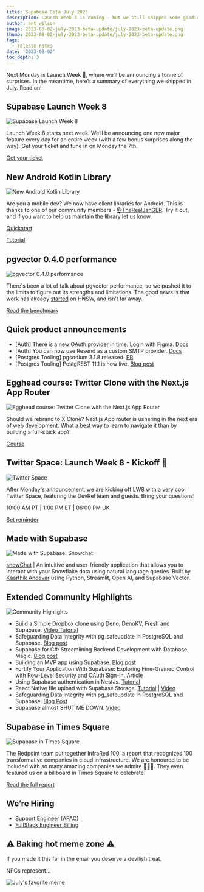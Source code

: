 ```yaml
---
title: Supabase Beta July 2023
description: Launch Week 8 is coming - but we still shipped some goodies during July
author: ant_wilson
image: 2023-08-02-july-2023-beta-update/july-2023-beta-update.png
thumb: 2023-08-02-july-2023-beta-update/july-2023-beta-update.png
tags:
  - release-notes
date: '2023-08-02'
toc_depth: 3
---
```


Next Monday is Launch Week 🎱, where we’ll be announcing a tonne of surprises. In the meantime, here’s a summary of everything we shipped in July. Read on!

## Supabase Launch Week 8

![Supabase Launch Week 8](https://obuldanrptloktxcffvn.supabase.co/storage/v1/object/public/images/marketing-emails/launch-week.png)

Launch Week 8 starts next week. We’ll be announcing one new major feature every day for an entire week (with a few bonus surprises along the way). Get your ticket and tune in on Monday the 7th.

[Get your ticket](https://supabase.com/launch-week)

## New Android Kotlin Library

![New Android Kotlin Library](https://obuldanrptloktxcffvn.supabase.co/storage/v1/object/public/images/marketing-emails/android-kotlin.png?t=2023-08-02T11%3A05%3A46.805Z)

Are you a mobile dev? We now have client libraries for Android. This is thanks to one of our community members - [@TheRealJanGER](https://twitter.com/TheRealJanGER). Try it out, and if you want to help us maintain the library let us know.

[Quickstart](https://supabase.com/docs/guides/getting-started/quickstarts/kotlin)

[Tutorial](https://supabase.com/docs/guides/getting-started/tutorials/with-kotlin)

## pgvector 0.4.0 performance

![pgvector 0.4.0 performance](https://obuldanrptloktxcffvn.supabase.co/storage/v1/object/public/images/marketing-emails/pgvector.png)

There's been a lot of talk about pgvector performance, so we pushed it to the limits to figure out its strengths and limitations. The good news is that work has already [started](https://github.com/pgvector/pgvector/tree/hnsw) on HNSW, and isn’t far away.

[Read the benchmark](https://supabase.com/blog/pgvector-performance)

## Quick product announcements

- [Auth] There is a new OAuth provider in time: Login with Figma. [Docs](https://supabase.com/docs/guides/auth/social-login/auth-figma)
- [Auth] You can now use Resend as a custom SMTP provider. [Docs](https://resend.com/docs/send-with-supabase-smtp)
- [Postgres Tooling] pgsodium 3.1.8 released. [PR](https://github.com/michelp/pgsodium/releases/tag/v3.1.8)
- [Postgres Tooling] PostgREST 11.1 is now live. [Blog post](https://supabase.com/blog/postgrest-11-1-release)

## Egghead course: Twitter Clone with the Next.js App Router

![Egghead course: Twitter Clone with the Next.js App Router](https://obuldanrptloktxcffvn.supabase.co/storage/v1/object/public/images/marketing-emails/egghead-course.png?t=2023-08-02T10%3A55%3A17.908Z)

Should we rebrand to X Clone? Next.js App router is ushering in the next era of web development. What a best way to learn to navigate it than by building a full-stack app?

[Course](https://egghead.io/courses/build-a-twitter-clone-with-the-next-js-app-router-and-supabase-19bebadb)

## Twitter Space: Launch Week 8 - Kickoff 🏈

![Twitter Space](https://obuldanrptloktxcffvn.supabase.co/storage/v1/object/public/images/marketing-emails/twitter-space.png?t=2023-08-02T11%3A05%3A03.838Z)

After Monday's announcement, we are kicking off LW8 with a very cool Twitter Space, featuring the DevRel team and guests. Bring your questions!

10:00 AM PT | 1:00 PM ET | 06:00 PM UK

[Set reminder](https://twitter.com/i/spaces/1DXGyvjkeEeJM)

## Made with Supabase

![Made with Supabase: Snowchat](https://obuldanrptloktxcffvn.supabase.co/storage/v1/object/public/images/marketing-emails/snowchat.png)

[snowChat](https://snowchat.streamlit.app/) | An intuitive and user-friendly application that allows you to interact with your Snowflake data using natural language queries. Built by [Kaarthik Andavar](https://twitter.com/kaarthikcodes) using Python, Streamlit, Open AI, and Supabase Vector.

## Extended Community Highlights

![Community Highlights](https://obuldanrptloktxcffvn.supabase.co/storage/v1/object/public/images/marketing-emails/community-highlights.png)

- Build a Simple Dropbox clone using Deno, DenoKV, Fresh and Supabase. [Video Tutorial](https://www.youtube.com/watch?v=_WerF8YMqks)
- Safeguarding Data Integrity with pg_safeupdate in PostgreSQL and Supabase. [Blog post](https://www.notion.so/809925346af243b3a4ede8774e71472c?pvs=21)
- Supabase for C#: Streamlining Backend Development with Database Magic. [Blog post](https://themurph.hashnode.dev/supabase-csharp)
- Building an MVP app using Supabase. [Blog post](https://www.antstack.com/blog/building-an-mvp-app-using-supabase/)
- Fortify Your Application With Supabase: Exploring Fine-Grained Control with Row-Level Security and OAuth Sign-in. [Article](https://techconative.com/blog/supabase-rls-security-oauth-authentication/)
- Using Supabase authentication in NestJs. [Tutorial](https://blog.iamstarcode.com/using-supabase-authentication-in-nestjs)
- React Native file upload with Supabase Storage. [Tutorial](https://supabase.com/blog/react-native-storage) | [Video](https://www.youtube.com/watch?v=am6w5zEDk_g)
- Safeguarding Data Integrity with pg_safeupdate in PostgreSQL and Supabase. [Blog Post](https://blog.mansueli.com/safeguarding-data-integrity-with-pg-safeupdate-in-postgresql-and-supabase)
- Supabase almost SHUT ME DOWN. [Video](https://www.youtube.com/watch?v=2WHTZa4ENfc)

## Supabase in Times Square

![Supabase in Times Square](https://obuldanrptloktxcffvn.supabase.co/storage/v1/object/public/images/marketing-emails/times-sq.png?t=2023-08-02T11%3A04%3A14.458Z)

The Redpoint team put together InfraRed 100, a report that recognizes 100 transformative companies in cloud infrastructure. We are honoured to be included with so many amazing companies we admire 🙇🏻‍♂️. They even featured us on a billboard in Times Square to celebrate.

[Read the full report](https://www.redpoint.com/infrared/100/)

## We’re Hiring

- [Support Engineer (APAC)](https://boards.greenhouse.io/supabase/jobs/4934378004)
- [FullStack Engineer Billing](https://www.notion.so/Beta-Update-July-Monday-31st-10386eba40934ea597ee5e5b1b81574e?pvs=21)

## ⚠️ Baking hot meme zone ⚠️

If you made it this far in the email you deserve a devilish treat.

NPCs represent…

![July's favorite meme](https://obuldanrptloktxcffvn.supabase.co/storage/v1/object/public/images/marketing-emails/supabase-meme.png)
